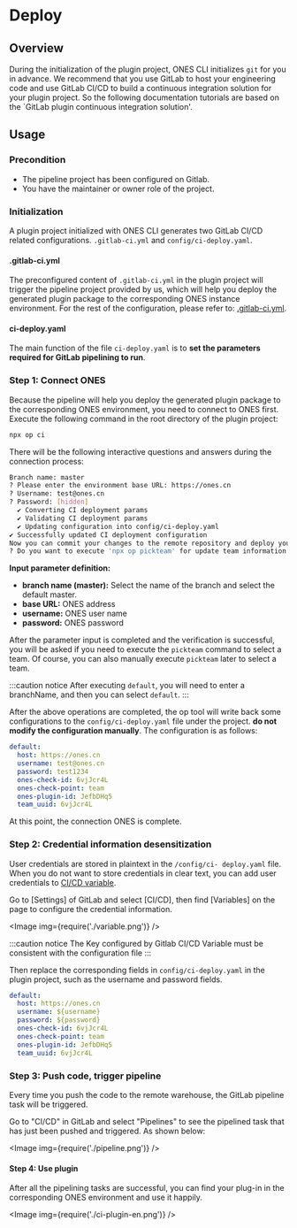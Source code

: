 
# Deploy

## Overview

During the initialization of the plugin project, ONES CLI initializes `git` for you in advance. We recommend that you use GitLab to host your engineering code and use GitLab CI/CD to build a continuous integration solution for your plugin project. So the following documentation tutorials are based on the `GitLab plugin continuous integration solution'.

## Usage

### Precondition

- The pipeline project has been configured on Gitlab.
- You have the maintainer or owner role of the project.

### Initialization

A plugin project initialized with ONES CLI generates two GitLab CI/CD related configurations. `.gitlab-ci.yml` and `config/ci-deploy.yaml`.

#### .gitlab-ci.yml

The preconfigured content of `.gitlab-ci.yml` in the plugin project will trigger the pipeline project provided by us, which will help you deploy the generated plugin package to the corresponding ONES instance environment. For the rest of the configuration, please refer to: [.gitlab-ci.yml](https://docs.gitlab.cn/jh/ci/yaml/gitlab_ci_yaml.html).

#### ci-deploy.yaml

The main function of the file `ci-deploy.yaml` is to **set the parameters required for GitLab pipelining to run**.

### Step 1: Connect ONES

Because the pipeline will help you deploy the generated plugin package to the corresponding ONES environment, you need to connect to ONES first. Execute the following command in the root directory of the plugin project:

```bash
npx op ci
```

There will be the following interactive questions and answers during the connection process:

```bash
Branch name: master
? Please enter the environment base URL: https://ones.cn
? Username: test@ones.cn
? Password: [hidden]
  ✔ Converting CI deployment params
  ✔ Validating CI deployment params
  ✔ Updating configuration into config/ci-deploy.yaml
✔ Successfully updated CI deployment configuration
Now you can commit your changes to the remote repository and deploy your project
? Do you want to execute 'npx op pickteam' for update team information into config file? (Y/n)
```

**Input parameter definition:**

- **branch name (master):** Select the name of the branch and select the default master.
- **base URL:** ONES address
- **username:** ONES user name
- **password:** ONES password

After the parameter input is completed and the verification is successful, you will be asked if you need to execute the `pickteam` command to select a team. Of course, you can also manually execute `pickteam` later to select a team.

:::caution notice
After executing `default`, you will need to enter a branchName, and then you can select `default`.
:::

After the above operations are completed, the op tool will write back some configurations to the `config/ci-deploy.yaml` file under the project. **do not modify the configuration manually**. The configuration is as follows:

```yaml title="ci-deploy.yaml"
default:
  host: https://ones.cn
  username: test@ones.cn
  password: test1234
  ones-check-id: 6vjJcr4L
  ones-check-point: team
  ones-plugin-id: JefbDHq5
  team_uuid: 6vjJcr4L
```

At this point, the connection ONES is complete.

### Step 2: Credential information desensitization

User credentials are stored in plaintext in the `/config/ci- deploy.yaml` file. When you do not want to store credentials in clear text, you can add user credentials to [CI/CD variable](https://gitlab.plugins.myones.net/help/ci/variables/index.md#add-a-cicd-variable-to-a-project).

Go to [Settings] of GitLab and select [CI/CD], then find [Variables] on the page to configure the credential information.

<Image img={require('./variable.png')} />

:::caution notice
The Key configured by Gitlab CI/CD Variable must be consistent with the configuration file
:::

Then replace the corresponding fields in `config/ci-deploy.yaml` in the plugin project, such as the username and password fields.

```yaml title="ci-deploy.yaml"
default:
  host: https://ones.cn
  username: ${username}
  password: ${password}
  ones-check-id: 6vjJcr4L
  ones-check-point: team
  ones-plugin-id: JefbDHq5
  team_uuid: 6vjJcr4L
```

### Step 3: Push code, trigger pipeline

Every time you push the code to the remote warehouse, the GitLab pipeline task will be triggered.

Go to "CI/CD" in GitLab and select "Pipelines" to see the pipelined task that has just been pushed and triggered. As shown below:

<Image img={require('./pipeline.png')} />

#### Step 4: Use plugin

After all the pipelining tasks are successful, you can find your plug-in in the corresponding ONES environment and use it happily.

<Image img={require('./ci-plugin-en.png')} />
